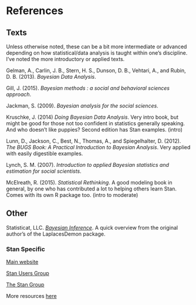 <!-- `r if (knitr:::is_html_output()) '# References {-}'` -->

# References

## Texts

Unless otherwise noted, these can be a bit more intermediate or advanced depending on how statistical/data analysis is taught within one's discipline. I've noted the more introductory or applied texts.

Gelman, A., Carlin, J. B., Stern, H. S., Dunson, D. B., Vehtari, A., and Rubin, D. B. (2013). *Bayesian Data Analysis*.

Gill, J. (2015). *Bayesian methods : a social and behavioral sciences approach*.

Jackman, S. (2009). *Bayesian analysis for the social sciences*.

Kruschke, J. (2014) *Doing Bayesian Data Analysis*. Very intro book, but might be good for those not too confident in statistics generally speaking. And who doesn't like puppies? Second edition has Stan examples. (intro)

Lunn, D., Jackson, C., Best, N., Thomas, A., and Spiegelhalter, D. (2012). *The BUGS Book: A Practical Introduction to Bayesian Analysis*. Very applied with easily digestible examples.

Lynch, S. M. (2007). *Introduction to applied Bayesian statistics and estimation for social scientists*.

McElreath, R. (2015). *Statistical Rethinking*.  A good modeling book in general, by one who has contributed a lot to helping others learn Stan.  Comes with its own R package too. (intro to moderate)



## Other

Statisticat, LLC. [*Bayesian Inference*](https://cran.r-project.org/web/packages/LaplacesDemon/vignettes/BayesianInference.pdf). A quick overview from the original author's of the <span class="pack">LaplacesDemon</span> package.


### Stan Specific

[Main website](http://mc-stan.org/ )

[Stan Users Group](https://groups.google.com/d/forum/stan-users )

[The Stan Group](http://stan.fit/ )

More resources [here](http://mc-stan.org/documentation/)
